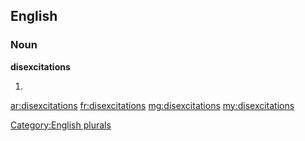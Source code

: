 ==English==

===Noun===
'''disexcitations'''

# {{plural of|[[disexcitation]]}}

[[Category:English plurals]]

[[ar:disexcitations]]
[[fr:disexcitations]]
[[mg:disexcitations]]
[[my:disexcitations]]